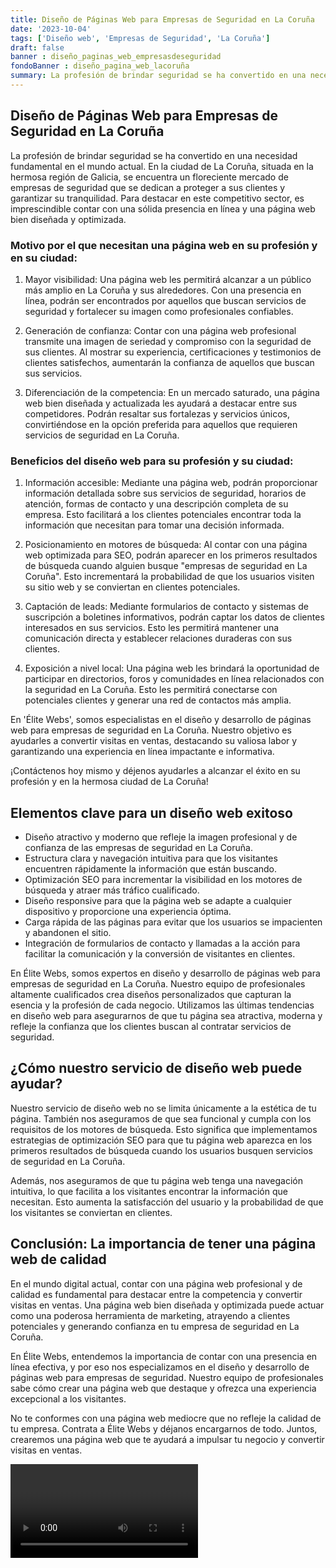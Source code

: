 ```yaml
---
title: Diseño de Páginas Web para Empresas de Seguridad en La Coruña
date: '2023-10-04'
tags: ['Diseño web', 'Empresas de Seguridad', 'La Coruña']
draft: false
banner : diseño_paginas_web_empresasdeseguridad
fondoBanner : diseño_pagina_web_lacoruña
summary: La profesión de brindar seguridad se ha convertido en una necesidad fundamental en el mundo actual. En la ciudad de La Coruña, situada en la hermosa región de Galicia, se encuentra un floreciente mercado de empresas de seguridad que se dedican a proteger a sus clientes y garantizar su tranquilidad. Para destacar en este competitivo sector, es imprescindible contar con una sólida presencia en línea y una página web bien diseñada y optimizada.
---
```


## Diseño de Páginas Web para Empresas de Seguridad en La Coruña

La profesión de brindar seguridad se ha convertido en una necesidad fundamental en el mundo actual. En la ciudad de La Coruña, situada en la hermosa región de Galicia, se encuentra un floreciente mercado de empresas de seguridad que se dedican a proteger a sus clientes y garantizar su tranquilidad. Para destacar en este competitivo sector, es imprescindible contar con una sólida presencia en línea y una página web bien diseñada y optimizada.

### Motivo por el que necesitan una página web en su profesión y en su ciudad:

1. Mayor visibilidad: Una página web les permitirá alcanzar a un público más amplio en La Coruña y sus alrededores. Con una presencia en línea, podrán ser encontrados por aquellos que buscan servicios de seguridad y fortalecer su imagen como profesionales confiables.

2. Generación de confianza: Contar con una página web profesional transmite una imagen de seriedad y compromiso con la seguridad de sus clientes. Al mostrar su experiencia, certificaciones y testimonios de clientes satisfechos, aumentarán la confianza de aquellos que buscan sus servicios.

3. Diferenciación de la competencia: En un mercado saturado, una página web bien diseñada y actualizada les ayudará a destacar entre sus competidores. Podrán resaltar sus fortalezas y servicios únicos, convirtiéndose en la opción preferida para aquellos que requieren servicios de seguridad en La Coruña.

### Beneficios del diseño web para su profesión y su ciudad:

1. Información accesible: Mediante una página web, podrán proporcionar información detallada sobre sus servicios de seguridad, horarios de atención, formas de contacto y una descripción completa de su empresa. Esto facilitará a los clientes potenciales encontrar toda la información que necesitan para tomar una decisión informada.

2. Posicionamiento en motores de búsqueda: Al contar con una página web optimizada para SEO, podrán aparecer en los primeros resultados de búsqueda cuando alguien busque "empresas de seguridad en La Coruña". Esto incrementará la probabilidad de que los usuarios visiten su sitio web y se conviertan en clientes potenciales.

3. Captación de leads: Mediante formularios de contacto y sistemas de suscripción a boletines informativos, podrán captar los datos de clientes interesados en sus servicios. Esto les permitirá mantener una comunicación directa y establecer relaciones duraderas con sus clientes.

4. Exposición a nivel local: Una página web les brindará la oportunidad de participar en directorios, foros y comunidades en línea relacionados con la seguridad en La Coruña. Esto les permitirá conectarse con potenciales clientes y generar una red de contactos más amplia.

En 'Élite Webs', somos especialistas en el diseño y desarrollo de páginas web para empresas de seguridad en La Coruña. Nuestro objetivo es ayudarles a convertir visitas en ventas, destacando su valiosa labor y garantizando una experiencia en línea impactante e informativa.

¡Contáctenos hoy mismo y déjenos ayudarles a alcanzar el éxito en su profesión y en la hermosa ciudad de La Coruña!

<GifSeo />

<Cta />

## Elementos clave para un diseño web exitoso

- Diseño atractivo y moderno que refleje la imagen profesional y de confianza de las empresas de seguridad en La Coruña.
- Estructura clara y navegación intuitiva para que los visitantes encuentren rápidamente la información que están buscando.
- Optimización SEO para incrementar la visibilidad en los motores de búsqueda y atraer más tráfico cualificado.
- Diseño responsive para que la página web se adapte a cualquier dispositivo y proporcione una experiencia óptima.
- Carga rápida de las páginas para evitar que los usuarios se impacienten y abandonen el sitio.
- Integración de formularios de contacto y llamadas a la acción para facilitar la comunicación y la conversión de visitantes en clientes.

En Élite Webs, somos expertos en diseño y desarrollo de páginas web para empresas de seguridad en La Coruña. Nuestro equipo de profesionales altamente cualificados crea diseños personalizados que capturan la esencia y la profesión de cada negocio. Utilizamos las últimas tendencias en diseño web para asegurarnos de que tu página sea atractiva, moderna y refleje la confianza que los clientes buscan al contratar servicios de seguridad.

## ¿Cómo nuestro servicio de diseño web puede ayudar?

Nuestro servicio de diseño web no se limita únicamente a la estética de tu página. También nos aseguramos de que sea funcional y cumpla con los requisitos de los motores de búsqueda. Esto significa que implementamos estrategias de optimización SEO para que tu página web aparezca en los primeros resultados de búsqueda cuando los usuarios busquen servicios de seguridad en La Coruña.

Además, nos aseguramos de que tu página web tenga una navegación intuitiva, lo que facilita a los visitantes encontrar la información que necesitan. Esto aumenta la satisfacción del usuario y la probabilidad de que los visitantes se conviertan en clientes.

## Conclusión: La importancia de tener una página web de calidad

En el mundo digital actual, contar con una página web profesional y de calidad es fundamental para destacar entre la competencia y convertir visitas en ventas. Una página web bien diseñada y optimizada puede actuar como una poderosa herramienta de marketing, atrayendo a clientes potenciales y generando confianza en tu empresa de seguridad en La Coruña.

En Élite Webs, entendemos la importancia de contar con una presencia en línea efectiva, y por eso nos especializamos en el diseño y desarrollo de páginas web para empresas de seguridad. Nuestro equipo de profesionales sabe cómo crear una página web que destaque y ofrezca una experiencia excepcional a los visitantes.

No te conformes con una página web mediocre que no refleje la calidad de tu empresa. Contrata a Élite Webs y déjanos encargarnos de todo. Juntos, crearemos una página web que te ayudará a impulsar tu negocio y convertir visitas en ventas.

<Video />

<CtaBot job='Empresas de Seguridad' city='La Coruña'/>

<Gmaps query='La Coruña+españa+maps' />